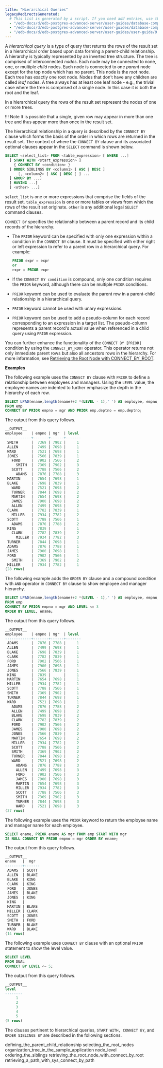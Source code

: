 ```yaml
---
title: "Hierarchical Queries"
legacyRedirectsGenerated:
  # This list is generated by a script. If you need add entries, use the `legacyRedirects` key.
  - "/edb-docs/d/edb-postgres-advanced-server/user-guides/database-compatibility-for-oracle-developers-guide/9.6/Database_Compatibility_for_Oracle_Developers_Guide_v9.6.1.022.html"
  - "/edb-docs/d/edb-postgres-advanced-server/user-guides/database-compatibility-for-oracle-developers-guide/9.5/Database_Compatibility_for_Oracle_Developers_Guide.1.022.html"
  - "/edb-docs/d/edb-postgres-advanced-server/user-guides/user-guide/9.5/EDB_Postgres_Enterprise_Guide.1.036.html"
---
```


<div id="hierarchical_queries" class="registered_link"></div>

A *hierarchical query* is a type of query that returns the rows of the result set in a hierarchical order based upon data forming a parent-child relationship. A hierarchy is typically represented by an inverted tree structure. The tree is comprised of interconnected *nodes*. Each node may be connected to none, one, or multiple *child* nodes. Each node is connected to one *parent* node except for the top node which has no parent. This node is the *root* node. Each tree has exactly one root node. Nodes that don’t have any children are called *leaf* nodes. A tree always has at least one leaf node - e.g., the trivial case where the tree is comprised of a single node. In this case it is both the root and the leaf.

In a hierarchical query the rows of the result set represent the nodes of one or more trees.

!!! Note
    It is possible that a single, given row may appear in more than one tree and thus appear more than once in the result set.

The hierarchical relationship in a query is described by the `CONNECT BY` clause which forms the basis of the order in which rows are returned in the result set. The context of where the `CONNECT BY` clause and its associated optional clauses appear in the `SELECT` command is shown below.

```sql
SELECT <select_list> FROM <table_expression> [ WHERE ...]
  [ START WITH <start_expression> ]
    { CONNECT BY <condition> }
  [ ORDER SIBLINGS BY <column1> [ ASC | DESC ]
      [, <column2> [ ASC | DESC ] ] ...
  [ GROUP BY ...]
  [ HAVING ...]
  [ <other> ...]
```

`select_list` is one or more expressions that comprise the fields of the result set. `table_expression` is one or more tables or views from which the rows of the result set originate. `other` is any additional legal `SELECT` command clauses. 

`CONNECT BY` specifies the relationship between a parent record and its child records of the hierarchy. 

-  The `PRIOR` keyword can be specified with only one expression within a condition in the `CONNECT BY` clause. It must be specified with either right or left expression to refer to a parent row in a hierarchical query. For example:

   ```sql
   PRIOR expr = expr
   or
   expr = PRIOR expr
   ```

-  If the `CONNECT BY condition` is compound, only one condition requires the `PRIOR` keyword, although there can be multiple `PRIOR` conditions.

-  `PRIOR` keyword can be used to evaluate the parent row in a parent-child relationship in a hierarchical query. 

-  `PRIOR` keyword cannot be used with unary expressions.

-  `PRIOR` keyword can be used to add a pseudo-column for each record corresponding to an expression in a target list. The pseudo-column represents a parent record's actual value when referenced in a child query using `PRIOR` expression.

You can further enhance the functionality of the `CONNECT BY [PRIOR]` condition by using the `CONNECT_BY_ROOT` operator. This operator returns not only immediate parent rows but also all ancestors rows in the hierarchy. For more information, see [Retrieving the Root Node with CONNECT_BY_ROOT](../05_hierarchical_queries/06_retrieving_the_root_node_with_connect_by_root/#retrieving_the_root_node_with_connect_by_root).

**Examples**

The following example uses the `CONNECT BY` clause with `PRIOR` to define a relationship between employees and managers. Using the `LEVEL` value, the employee names are indented to further emphasize the depth in the hierarchy of each row.

```sql
SELECT LPAD(ename,length(ename)+2 *(LEVEL - 1),' ') AS employee, empno, mgr, LEVEL 
FROM emp 
CONNECT BY PRIOR empno = mgr AND PRIOR emp.deptno = emp.deptno;
```

The output from this query follows.

```sql
__OUTPUT__
employee    | empno | mgr  | level 
------------+-------+------+-------
 SMITH      |  7369 | 7902 |     1
 ALLEN      |  7499 | 7698 |     1
 WARD       |  7521 | 7698 |     1
 JONES      |  7566 | 7839 |     1
   FORD     |  7902 | 7566 |     2
     SMITH  |  7369 | 7902 |     3
   SCOTT    |  7788 | 7566 |     2
     ADAMS  |  7876 | 7788 |     3
 MARTIN     |  7654 | 7698 |     1
 BLAKE      |  7698 | 7839 |     1
   WARD     |  7521 | 7698 |     2
   TURNER   |  7844 | 7698 |     2
   MARTIN   |  7654 | 7698 |     2
   JAMES    |  7900 | 7698 |     2
   ALLEN    |  7499 | 7698 |     2
 CLARK      |  7782 | 7839 |     1
   MILLER   |  7934 | 7782 |     2
 SCOTT      |  7788 | 7566 |     1
   ADAMS    |  7876 | 7788 |     2
 KING       |  7839 |      |     1
   CLARK    |  7782 | 7839 |     2
     MILLER |  7934 | 7782 |     3
 TURNER     |  7844 | 7698 |     1
 ADAMS      |  7876 | 7788 |     1
 JAMES      |  7900 | 7698 |     1
 FORD       |  7902 | 7566 |     1
   SMITH    |  7369 | 7902 |     2
 MILLER     |  7934 | 7782 |     1
(28 rows)
```

The following example adds the `ORDER BY` clause and a compound condition with `AND` operator in `CONNECT BY` clause to show employee and manager hierarchy.

```sql
SELECT LPAD(ename,length(ename)+2 *(LEVEL - 1),' ') AS employee, empno, mgr, LEVEL
FROM emp
CONNECT BY PRIOR empno = mgr AND LEVEL <= 3
ORDER BY LEVEL, ename;
```

The output from this query follows.

```sql
__OUTPUT__
employee    | empno | mgr  | level 
------------+-------+------+-------
 ADAMS      |  7876 | 7788 |     1
 ALLEN      |  7499 | 7698 |     1
 BLAKE      |  7698 | 7839 |     1
 CLARK      |  7782 | 7839 |     1
 FORD       |  7902 | 7566 |     1
 JAMES      |  7900 | 7698 |     1
 JONES      |  7566 | 7839 |     1
 KING       |  7839 |      |     1
 MARTIN     |  7654 | 7698 |     1
 MILLER     |  7934 | 7782 |     1
 SCOTT      |  7788 | 7566 |     1
 SMITH      |  7369 | 7902 |     1
 TURNER     |  7844 | 7698 |     1
 WARD       |  7521 | 7698 |     1
   ADAMS    |  7876 | 7788 |     2
   ALLEN    |  7499 | 7698 |     2
   BLAKE    |  7698 | 7839 |     2
   CLARK    |  7782 | 7839 |     2
   FORD     |  7902 | 7566 |     2
   JAMES    |  7900 | 7698 |     2
   JONES    |  7566 | 7839 |     2
   MARTIN   |  7654 | 7698 |     2
   MILLER   |  7934 | 7782 |     2
   SCOTT    |  7788 | 7566 |     2
   SMITH    |  7369 | 7902 |     2
   TURNER   |  7844 | 7698 |     2
   WARD     |  7521 | 7698 |     2
     ADAMS  |  7876 | 7788 |     3
     ALLEN  |  7499 | 7698 |     3
     FORD   |  7902 | 7566 |     3
     JAMES  |  7900 | 7698 |     3
     MARTIN |  7654 | 7698 |     3
     MILLER |  7934 | 7782 |     3
     SCOTT  |  7788 | 7566 |     3
     SMITH  |  7369 | 7902 |     3
     TURNER |  7844 | 7698 |     3
     WARD   |  7521 | 7698 |     3
(37 rows)
```

The following example uses the `PRIOR` keyword to return the employee name and manager name for each employee.

```sql
SELECT ename, PRIOR ename AS mgr FROM emp START WITH mgr 
IS NULL CONNECT BY PRIOR empno = mgr ORDER BY ename;
```

The output from this query follows.

```sql
__OUTPUT__
ename   |  mgr  
--------+-------
 ADAMS  | SCOTT
 ALLEN  | BLAKE
 BLAKE  | KING
 CLARK  | KING
 FORD   | JONES
 JAMES  | BLAKE
 JONES  | KING
 KING   | 
 MARTIN | BLAKE
 MILLER | CLARK
 SCOTT  | JONES
 SMITH  | FORD
 TURNER | BLAKE
 WARD   | BLAKE
(14 rows)
```

The following example uses `CONNECT BY` clause with an optional `PRIOR` statement to show the level value.

```sql
SELECT LEVEL
FROM DUAL
CONNECT BY LEVEL <= 5;
```

The output from this query follows.

```sql
__OUTPUT__
level 
--------
     1
     2
     3
     4
     5
(5 rows)
```

The clauses pertinent to hierarchical queries, `START WITH, CONNECT BY`, and `ORDER SIBLINGS BY` are described in the following sections.

<div class="toctree" maxdepth="3">

defining_the_parent_child_relationship selecting_the_root_nodes organization_tree_in_the_sample_application node_level ordering_the_siblings retrieving_the_root_node_with_connect_by_root retrieving_a_path_with_sys_connect_by_path

</div>
